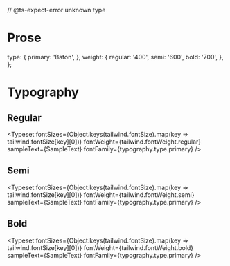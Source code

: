 // @ts-expect-error unknown type

<Meta title="Extended App/Typography" />

# Prose

<Typography font="Baton" class="extendedapp-prose" />

  type: {
    primary: 'Baton',
  },
  weight: {
    regular: '400',
    semi: '600',
    bold: '700',
  },
};


# Typography

## Regular
<Typeset
  fontSizes={Object.keys(tailwind.fontSize).map(key => tailwind.fontSize[key][0])}
  fontWeight={tailwind.fontWeight.regular}
  sampleText={SampleText}
  fontFamily={typography.type.primary}
/>

## Semi
<Typeset
  fontSizes={Object.keys(tailwind.fontSize).map(key => tailwind.fontSize[key][0])}
  fontWeight={tailwind.fontWeight.semi}
  sampleText={SampleText}
  fontFamily={typography.type.primary}
/>


## Bold
<Typeset
  fontSizes={Object.keys(tailwind.fontSize).map(key => tailwind.fontSize[key][0])}
  fontWeight={tailwind.fontWeight.bold}
  sampleText={SampleText}
  fontFamily={typography.type.primary}
/>